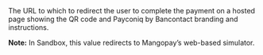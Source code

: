 <ParamField body="RedirectURL" type="string">     
The URL to which to redirect the user to complete the payment on a hosted page showing the QR code and Payconiq by Bancontact branding and instructions.

**Note:** In Sandbox, this value redirects to Mangopay’s web-based simulator.
</ParamField>